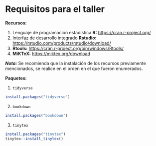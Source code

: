 # Requisitos para el taller {#requi}

**Recursos:**

1. Lenguaje de programación estadística **R:** <https://cran.r-project.org/>
1. Interfaz de desarrollo integrado **Rstudio:** <https://rstudio.com/products/rstudio/download/>
1. **Rtools:** <https://cran.r-project.org/bin/windows/Rtools/>
1. **MiKTeX:** <https://miktex.org/download>

***Nota:*** Se recomienda que la instalación de los recursos previamente mencionados, se realice en el orden en el que fueron enumerados.

**Paquetes:**

1. ``tidyverse``

```r
install.packages("tidyverse")
```

2. ``bookdown``

```r
install.packages("bookdown")
```

3. ``tinytex``

```r
install.packages("tinytex")
tinytex::install_tinytex()
```

